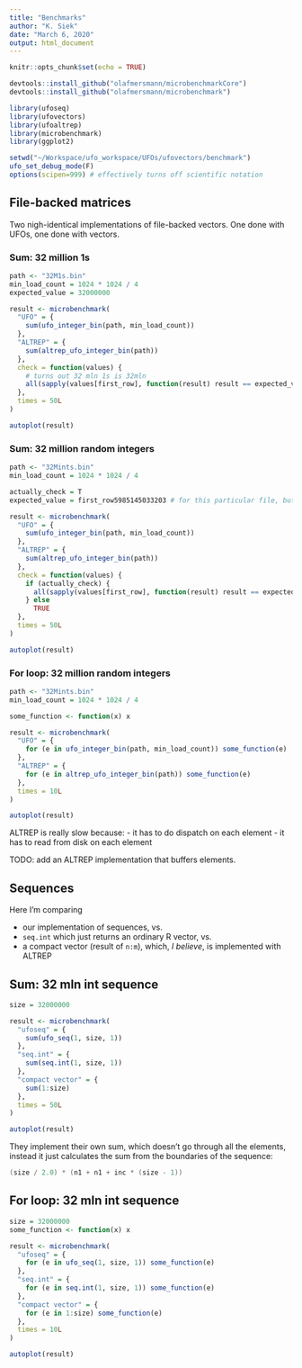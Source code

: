 ```yaml
---
title: "Benchmarks"
author: "K. Siek"
date: "March 6, 2020"
output: html_document
---
```


```r
knitr::opts_chunk$set(echo = TRUE)
```

```R
devtools::install_github("olafmersmann/microbenchmarkCore")
devtools::install_github("olafmersmann/microbenchmark")
```

```r
library(ufoseq)
library(ufovectors)
library(ufoaltrep)
library(microbenchmark)
library(ggplot2)
```

```R
setwd("~/Workspace/ufo_workspace/UFOs/ufovectors/benchmark")
ufo_set_debug_mode(F)
options(scipen=999) # effectively turns off scientific notation
```

## File-backed matrices

Two nigh-identical implementations of file-backed vectors. One done with UFOs, one done with vectors.

### Sum: 32 million 1s

```r
path <- "32M1s.bin"
min_load_count = 1024 * 1024 / 4
expected_value = 32000000

result <- microbenchmark(
  "UFO" = { 
    sum(ufo_integer_bin(path, min_load_count))
  },
  "ALTREP" = {
    sum(altrep_ufo_integer_bin(path))
  },
  check = function(values) {
    # turns out 32 mln 1s is 32mln
    all(sapply(values[first_row], function(result) result == expected_value))
  },
  times = 50L
)

autoplot(result)
```

### Sum: 32 million random integers

```r
path <- "32Mints.bin"
min_load_count = 1024 * 1024 / 4

actually_check = T
expected_value = first_row5985145033203 # for this particular file, but not if its regenerated

result <- microbenchmark(
  "UFO" = {
    sum(ufo_integer_bin(path, min_load_count))
  },
  "ALTREP" = {
    sum(altrep_ufo_integer_bin(path))
  },
  check = function(values) {
    if (actually_check) {
      all(sapply(values[first_row], function(result) result == expected_value))
    } else
      TRUE
  },
  times = 50L
)

autoplot(result)
```

### For loop: 32 million random integers

```r
path <- "32Mints.bin"
min_load_count = 1024 * 1024 / 4

some_function <- function(x) x

result <- microbenchmark(
  "UFO" = {
    for (e in ufo_integer_bin(path, min_load_count)) some_function(e)
  },
  "ALTREP" = {
    for (e in altrep_ufo_integer_bin(path)) some_function(e)
  },
  times = 10L
)

autoplot(result)
```

ALTREP is really slow because:
- it has to do dispatch on each element
- it has to read from disk on each element

TODO: add an ALTREP implementation that buffers elements.

## Sequences

Here I'm comparing 

- our implementation of sequences, vs.
- `seq.int` which just returns an ordinary R vector, vs. 
- a compact vector (result of `n:m`), which, *I believe*, is implemented with ALTREP

## Sum: 32 mln int sequence

```r
size = 32000000

result <- microbenchmark(
  "ufoseq" = {
    sum(ufo_seq(1, size, 1))
  },
  "seq.int" = {
    sum(seq.int(1, size, 1))
  },
  "compact vector" = {
    sum(1:size)
  },
  times = 50L
)

autoplot(result)
```

They implement their own sum, which doesn't go through all the elements, instead it just calculates the sum from the boundaries of the sequence:

```C
(size / 2.0) * (n1 + n1 + inc * (size - 1))
```



## For loop: 32 mln int sequence

```r
size = 32000000
some_function <- function(x) x

result <- microbenchmark(
  "ufoseq" = {
    for (e in ufo_seq(1, size, 1)) some_function(e)
  },
  "seq.int" = {
    for (e in seq.int(1, size, 1)) some_function(e)
  },
  "compact vector" = {
    for (e in 1:size) some_function(e)
  },
  times = 10L
)

autoplot(result)
```